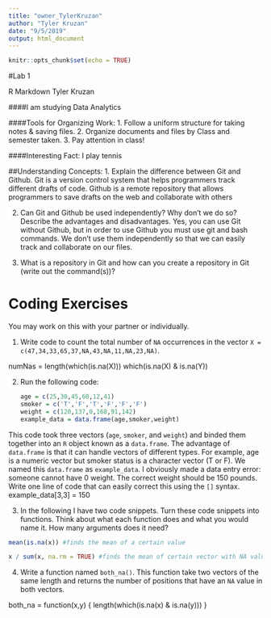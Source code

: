```yaml
---
title: "owner_TylerKruzan"
author: "Tyler Kruzan"
date: "9/5/2019"
output: html_document
---
```


```r
knitr::opts_chunk$set(echo = TRUE)
```
#Lab 1

R Markdown
Tyler Kruzan

####I am studying Data Analytics

####Tools for Organizing Work:
1. Follow a uniform structure for taking notes & saving files.
2. Organize documents and files by Class and semester taken. 
3. Pay attention in class!

####Interesting Fact: I play tennis


##Understanding Concepts:
1. Explain the difference between Git and Github.
  Git is a version control system that helps programmers track different drafts of code. 
  Github is a remote repository that allows programmers to save drafts on the web and collaborate with others
  
2. Can Git and Github be used independently? Why don't we do so? Describe the advantages and disadvantages. 
  Yes, you can use Git without Github, but in order to use Github you must use git and bash commands.
  We don't use them independently so that we can easily track and collaborate on our files. 
  

3. What is a repository in Git and how can you create a repository in Git (write out the command(s))?



# Coding Exercises 

  You may work on this with your partner or individually. 

1. Write code to count the total number of `NA` occurrences in the vector `X = c(47,34,33,65,37,NA,43,NA,11,NA,23,NA)`.

numNas = length(which(is.na(X)))
which(is.na(X) & is.na(Y))


2. Run the following code: 

   ```r
   age = c(25,30,45,60,12,41)
   smoker = c('T','F','T','F','F','F')
   weight = c(120,137,0,168,91,142)
   example_data = data.frame(age,smoker,weight)
   ```
   
  This code took three vectors (`age`, `smoker`, and `weight`) and binded them together into an `R` object known as a 
  `data.frame`. The advantage of `data.frame` is that it can handle vectors of different types. For example, age is a numeric 
    vector but smoker status is a character vector (T or F). We named this `data.frame` as `example_data`. I obviously made a
    data entry error: someone cannot have 0 weight. The correct weight should be 150 pounds. Write one line of code that can 
    easily correct this using the `[]` syntax. 
example_data[3,3] = 150

3. In the following I have two code snippets. Turn these code snippets into functions. Think about what each function does
  and what you would name it. How many arguments does it need? 
  ```r
  mean(is.na(x)) #finds the mean of a certain value

  x / sum(x, na.rm = TRUE) #finds the mean of certain vector with NA values removed
  ```
  
  
4. Write a function named `both_na()`. This function take two vectors of the same length and returns the number of positions that have an `NA` value in both vectors. 


both_na = function(x,y) {
  length(which(is.na(x) & is.na(y)))
}
